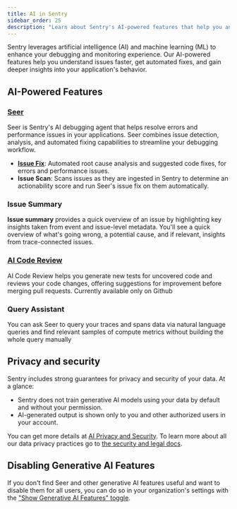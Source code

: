 ```yaml
---
title: AI in Sentry
sidebar_order: 25
description: "Learn about Sentry's AI-powered features that help you analyze and debug your code faster."
---
```


Sentry leverages artificial intelligence (AI) and machine learning (ML) to enhance your debugging and monitoring experience. Our AI-powered features help you understand issues faster, get automated fixes, and gain deeper insights into your application's behavior.

## AI-Powered Features

### [Seer](/product/ai-in-sentry/seer/)

Seer is Sentry's AI debugging agent that helps resolve errors and performance issues in your applications. Seer combines issue detection, analysis, and automated fixing capabilities to streamline your debugging workflow.

- **[Issue Fix](/product/ai-in-sentry/seer/issue-fix/)**: Automated root cause analysis and suggested code fixes, for errors and performance issues.
- **Issue Scan**: Scans issues as they are ingested in Sentry to determine an actionability score and run Seer's issue fix on them automatically.

### Issue Summary

**Issue summary** provides a quick overview of an issue by highlighting key insights taken from event and issue-level metadata. You'll see a quick overview of what's going wrong, a potential cause, and if relevant, insights from trace-connected issues.

### [AI Code Review](/product/ai-in-sentry/sentry-prevent-ai/)

AI Code Review helps you generate new tests for uncovered code and reviews your code changes, offering suggestions for improvement before merging pull requests. Currently available only on Github

### Query Assistant

You can ask Seer to query your traces and spans data via natural language queries and find relevant samples of compute metrics without building the whole query manually 

## Privacy and security

Sentry includes strong guarantees for privacy and security of your data. At a glance:

- Sentry does not train generative AI models using your data by default and without your permission.
- AI-generated output is shown only to you and other authorized users in your account.

You can get more details at [AI Privacy and Security](/product/ai-in-sentry/ai-privacy-and-security/). To learn more about all our data privacy practices go to [the security and legal docs](/security-legal-pii/security/ai-ml-policy/#use-of-identifying-data-for-generative-ai-features).

## Disabling Generative AI Features

If you don't find Seer and other generative AI features useful and want to disable them for all users, you can do so in your organization's settings with the ["Show Generative AI Features" toggle](https://sentry.io/orgredirect/organizations/:orgslug/settings/#hideAiFeatures).

